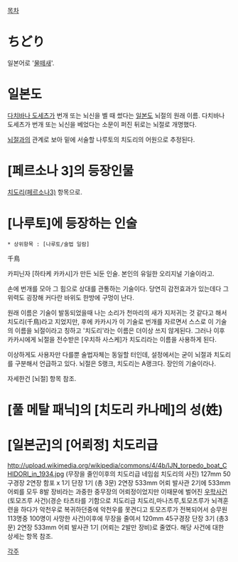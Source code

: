 [[목차]]

= ちどり =
일본어로 '[[물떼새]]'.

= 일본도 =
[[다치바나 도세츠]]가 번개 또는 뇌신을 벨 때 썼다는 [[일본도]] 뇌절의 원래 이름. 다치바나 도세츠가 번개 또는 뇌신을 베었다는 소문이 퍼진 뒤로는 뇌절로 개명했다.

[[뇌절]]과의 관계로 보아 밑에 서술할 나루토의 치도리의 어원으로 추정된다.

= [페르소나 3]의 등장인물 =
[[치도리(페르소나3)]] 항목으로.

= [나루토]에 등장하는 인술 =
 * 상위항목 : [나루토/술법 일람]

千鳥

카피닌자 [하타케 카카시]가 만든 뇌둔 인술. 본인의 유일한 오리지널 기술이라고.

손에 번개를 모아 그 힘으로 상대를 관통하는 기술이다. 당연히 감전효과가 있는데다 그 위력도 굉장해 커다란 바위도 한방에 구멍이 난다.

원래 이름은 기술이 발동되었을때 나는 소리가 천마리의 새가 지저귀는 것 같다고 해서 치도리(千鳥)라고 지었지만, 후에 카카시가 이 기술로 번개를 자르면서 스스로 이 기술의 이름을 뇌절이라고 칭하고 '치도리'라는 이름은 더이상 쓰지 않게된다. 그러나 이후 카카시에게 뇌절을 전수받은 [우치하 사스케]가 치도리라는 이름을 사용하게 된다.

이상하게도 사용자만 다를뿐 술법자체는 동일할 터인데, 설정에서는 굳이 뇌절과 치도리를 구분해서 언급하고 있다. 뇌절은 S랭크, 치도리는 A랭크다. 장인의 기술이라나.

자세한건 [뇌절] 항목 참조.

= [풀 메탈 패닉]의 [치도리 카나메]의 성(姓) =

= [일본군]의 [어뢰정] 치도리급 =
http://upload.wikimedia.org/wikipedia/commons/4/4b/IJN_torpedo_boat_CHIDORI_in_1934.jpg
(무장을 줄인이후의 치도리급 네임쉽 치도리의 사진)
127mm 50구경장 2연장 함포 x 1기 단장 1기 (총 3문) 2연장 533mm 어뢰 발사관 2기에 533mm 어뢰를 모두 8발 장비라는 과중한 중무장의 어뢰정이었지만 이때문에 벌어진 [[우학사건]](토모즈루 사건)(경순 타츠타를 기함으로 치도리급 치도리,마나즈루,토모즈루가 뇌격훈련을 하다가 악천우로 복귀하던중에 악천우를 못견디고 토모즈루가 전복되어서 승무원 113명중 100명이 사망한 사건)이후에 무장을 줄여서 120mm 45구경장 단장 3기 (총3문) 2연장 533mm 어뢰 발사관 1기 (어뢰는 2발만 장비)로 줄였다. 해당 사건에 대한 상세는 항목 참조.

[[각주]]
